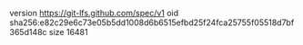 version https://git-lfs.github.com/spec/v1
oid sha256:e82c29e6c73e05b5dd1008d6b6515efbd25f24fca25755f05518d7bf365d148c
size 16481
